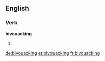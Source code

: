 ==English==
===Verb===
'''bivouacking'''
# {{present participle of|[[bivouac]]}}

[[de:bivouacking]]
[[et:bivouacking]]
[[fr:bivouacking]]